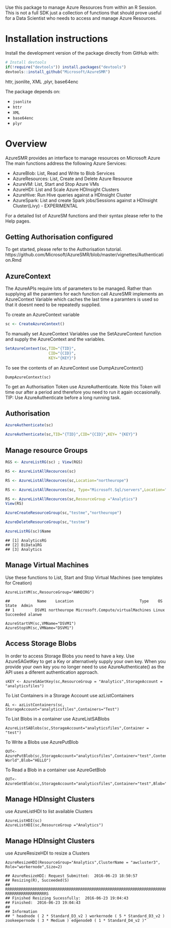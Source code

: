 

Use this package to manage Azure Resources from within an R Session. This is not a full SDK just a collection of functions that should prove useful for a Data Scientist who needs to access and manage Azure Resources.

# Installation instructions

Install the development version of the package directly from GitHub with:

```r
# Install devtools
if(!require("devtools")) install.packages("devtools")
devtools::install_github("Microsoft/AzureSMR")
```

httr, jsonlite, XML ,plyr, base64enc

The package depends on:

- `jsonlite`
- `httr`
- `XML`
- `base64enc`
- `plyr`


# Overview

AzureSMR provides an interface to manage resources on Microsoft Azure
The main functions address the following Azure Services:

- AzureBlob: List, Read and Write to Blob Services
- AzureResources: List, Create and Delete Azure Resource
- AzureVM: List, Start and Stop Azure VMs
- AzureHDI: List and Scale Azure HDInsight Clusters
- AzureHive: Run Hive queries against a HDInsight Cluster
- AzureSpark: List and create Spark jobs/Sessions against a HDInsight Cluster(Livy) - EXPERIMENTAL


For a detailed list of AzureSM functions and their syntax please refer to the Help pages.

## Getting Authorisation configured

To get started, please refer to the Authorisation tutorial. https://github.com/Microsoft/AzureSMR/blob/master/vignettes/Authentication.Rmd


## AzureContext

The AzureAPIs require lots of parameters to be managed. Rather than supplying all the paramters for each function call AzureSMR implements an AzureContext Variable which caches the last time a paramters is used so that it doesnt need to be repeatedly supplied.

To create an AzureContext variable

```r
sc <- CreateAzureContext()
```
To manually set AzureContext Variables use the SetAzureContext function and supply the AzureContext and the variables.

```r
SetAzureContext(sc,TID="{TID}",
                   CID="{CID}",
                   KEY="{KEY}")
```
To see the contents of an AzureContext use DumpAzureContext()
```
DumpAzureContext(sc)
```

To get an Authorisation Token use AzureAuthenticate. Note this Token will time our after a period and therefore you need to run it again occasionally. TIP: Use AzureAuthenticate before a long running task.

## Authorisation

```r
AzureAuthenticate(sc)

AzureAuthenticate(sc,TID="{TID}",CID="{CID}",KEY= "{KEY}")

```
## Manage resource Groups

```r
RGS <- AzureListRG(sc) ; View(RGS)

RS <- AzureListAllRecources(sc)

RS <- AzureListAllRecources(sc,Location="northeurope")

RS <- AzureListAllRecources(sc, Type="Microsoft.Sql/servers",Location="northeurope"); View(RS)

RS <- AzureListAllRecources(sc,ResourceGroup ="Analytics")
View(RS)

AzureCreateResourceGroup(sc,"testme","northeurope")

AzureDeleteResourceGroup(sc,"testme")

AzureListRG(sc)$Name

```

```
## [1] AnalyticsRG                                                             
## [2] BiData1RG                                                          
## [3] Analytics         
```

## Manage Virtual Machines
Use these functions to List, Start and Stop Virtual Machines (see templates for Creation)

```
AzureListVM(sc,ResourceGroup="AWHDIRG")
```

```
##            Name    Location                             Type    OS     State  Admin
## 1         DSVM1 northeurope Microsoft.Compute/virtualMachines Linux Succeeded alanwe
```

```
AzureStartVM(sc,VMName="DSVM1")
AzureStopVM(sc,VMName="DSVM1")

```

## Access Storage Blobs

In order to access Storage Blobs you need to have a key. Use AzureSAGetKey to get a Key or alternatively supply your own key. When you provide your own key you no longer need to use AzureAuthenticate() as the API uses a diferent authentication approach.

```
sKEY <- AzureSAGetKey(sc,ResourceGroup = "Analytics",StorageAccount = "analyticsfiles")
```

To List Containers in a Storage Account use azListContainers

```
AL <- azListContainers(sc, StorageAccount="analyticsfiles",Containers="Test")
```


To List Blobs in a container use AzureListSABlobs

```
AzureListSABlobs(sc,StorageAccount="analyticsfiles",Container = "test")
```

To Write a Blobs use AzurePutBlob

```
OUT<- AzurePutBlob(sc,StorageAccount="analyticsfiles",Container="test",Contents="Hello World",Blob="HELLO") 
```

To Read a Blob in a container use AzureGetBlob

```
OUT<- AzureGetBlob(sc,StorageAccount="analyticsfiles",Container="test",Blob="HELLO",Type="text") 
```


## Manage HDInsight Clusters

use AzureListHDI to list available Clusters

```
AzureListHDI(sc)
AzureListHDI(sc,ResourceGroup ="Analytics")

```

## Manage HDInsight Clusters

use AzureResizeHDI to resize a Clusters

```
AzureResizeHDI(ResourceGroup="Analytics",ClusterName = "awcluster3", Role="workernode",Size=2)
```

```
## AzureResizeHDI: Request Submitted:  2016-06-23 18:50:57
## Resizing(R), Succeeded(S)
## RRRRRRRRRRRRRRRRRRRRRRRRRRRRRRRRRRRRRRRRRRRRRRRRRRRRRRRRRRRRRRRRRRRRRRRRRRRRRRRRRRRRRRRRRRRRRRRRRRRRRRRRRRRRRRRRRRRRRRR## RRRRRRRRRRRRRRRRRRS
## Finished Resizing Sucessfully:  2016-06-23 19:04:43
## Finished:  2016-06-23 19:04:43
##                                                                                                                        ## Information 
## " headnode ( 2 * Standard_D3_v2 ) workernode ( 5 * Standard_D3_v2 ) zookeepernode ( 3 * Medium ) edgenode0 ( 1 * Standard_D4_v2 )" 
```


